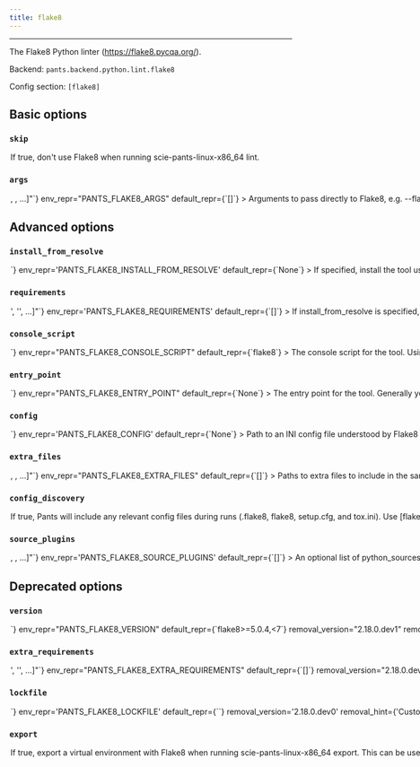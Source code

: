 ```yaml
---
title: flake8
---
```



---

The Flake8 Python linter (https://flake8.pycqa.org/).

Backend: <span className="color--primary">`pants.backend.python.lint.flake8`</span>

Config section: <span className="color--primary">`[flake8]`</span>

<span className={styles.options}>

## Basic options

### `skip`

<Option
  cli_repr={`--[no-]flake8-skip`}
  env_repr="PANTS_FLAKE8_SKIP"
  default_repr={`False`}
>

If true, don&#x27;t use Flake8 when running `scie-pants-linux-x86_64 lint`.

</Option>

### `args`

<Option
  cli_repr={`--flake8-args="[<shell_str>, <shell_str>, ...]"`}
  env_repr="PANTS_FLAKE8_ARGS"
  default_repr={`[]`}
>

Arguments to pass directly to Flake8, e.g. `--flake8-args='--ignore E123,W456
  --enable-extensions H111'`.

</Option>

## Advanced options

### `install_from_resolve`

<Option
  cli_repr={`--flake8-install-from-resolve=<str>`}
  env_repr='PANTS_FLAKE8_INSTALL_FROM_RESOLVE'
  default_repr={`None`}
>

If specified, install the tool using the lockfile for this named resolve.

This resolve must be defined in [python].resolves, as described in https://www.pantsbuild.org/v2.16/docs/python-third-party-dependencies#user-lockfiles.

The resolve&#x27;s entire lockfile will be installed, unless specific requirements are listed via the `requirements` option, in which case only those requirements will be installed. This is useful if you don&#x27;t want to invalidate the tool&#x27;s outputs when the resolve incurs changes to unrelated requirements.

If unspecified, and the `lockfile` option is unset, the tool will be installed using the default lockfile shipped with Pants.

If unspecified, and the `lockfile` option is set, the tool will use the custom `flake8` &quot;tool lockfile&quot; generated from the `version` and `extra_requirements` options. But note that this mechanism is deprecated.

</Option>

### `requirements`

<Option
  cli_repr={`--flake8-requirements="['<str>', '<str>', ...]"`}
  env_repr='PANTS_FLAKE8_REQUIREMENTS'
  default_repr={`[]`}
>

If install_from_resolve is specified, install these requirements, at the versions provided by the specified resolve&#x27;s lockfile.

Values can be pip-style requirements (e.g., `tool` or `tool==1.2.3` or `tool>=1.2.3`), or addresses of python_requirement targets (or targets that generate or depend on python_requirement targets).

The lockfile will be validated against the requirements - if a lockfile doesn&#x27;t provide the requirement (at a suitable version, if the requirement specifies version constraints) Pants will error.

If unspecified, install the entire lockfile.

</Option>

### `console_script`

<Option
  cli_repr={`--flake8-console-script=<str>`}
  env_repr="PANTS_FLAKE8_CONSOLE_SCRIPT"
  default_repr={`flake8`}
>

The console script for the tool. Using this option is generally preferable to
(and mutually exclusive with) specifying an --entry-point since console script
names have a higher expectation of staying stable across releases of the tool.
Usually, you will not want to change this from the default.

</Option>

### `entry_point`

<Option
  cli_repr={`--flake8-entry-point=<str>`}
  env_repr="PANTS_FLAKE8_ENTRY_POINT"
  default_repr={`None`}
>

The entry point for the tool. Generally you only want to use this option if
the tool does not offer a --console-script (which this option is mutually
exclusive with). Usually, you will not want to change this from the default.

</Option>

### `config`

<Option
  cli_repr={`--flake8-config=<file_option>`}
  env_repr='PANTS_FLAKE8_CONFIG'
  default_repr={`None`}
>

Path to an INI config file understood by Flake8 (https://flake8.pycqa.org/en/latest/user/configuration.html).

Setting this option will disable `[flake8].config_discovery`. Use this option if the config is located in a non-standard location.

</Option>

### `extra_files`

<Option
  cli_repr={`--flake8-extra-files="[<file_option>, <file_option>, ...]"`}
  env_repr="PANTS_FLAKE8_EXTRA_FILES"
  default_repr={`[]`}
>

Paths to extra files to include in the sandbox. This can be useful for Flake8
plugins, `` like including config files for the `flake8-bandit` plugin. ``

</Option>

### `config_discovery`

<Option
  cli_repr={`--[no-]flake8-config-discovery`}
  env_repr='PANTS_FLAKE8_CONFIG_DISCOVERY'
  default_repr={`True`}
>

If true, Pants will include any relevant config files during runs (`.flake8`, `flake8`, `setup.cfg`, and `tox.ini`).

Use `[flake8].config` instead if your config is in a non-standard location.

</Option>

### `source_plugins`

<Option
  cli_repr={`--flake8-source-plugins="[<target_option>, <target_option>, ...]"`}
  env_repr='PANTS_FLAKE8_SOURCE_PLUGINS'
  default_repr={`[]`}
>

An optional list of `python_sources` target addresses to load first-party plugins.

You must set the plugin&#x27;s parent directory as a source root. For example, if your plugin is at `build-support/flake8/custom_plugin.py`, add &#x27;build-support/flake8&#x27; to `[source].root_patterns` in `pants.toml`. This is necessary for Pants to know how to tell Flake8 to discover your plugin. See https://www.pantsbuild.org/v2.16/docs/source-roots

You must also set `[flake8:local-plugins]` in your Flake8 config file.

For example:

```
[flake8:local-plugins]
    extension =
        CUSTOMCODE = custom_plugin:MyChecker
```

While your plugin&#x27;s code can depend on other first-party code and third-party requirements, all first-party dependencies of the plugin must live in the same directory or a subdirectory.

To instead load third-party plugins, set the option `[flake8].extra_requirements`.

Tip: it&#x27;s often helpful to define a dedicated &#x27;resolve&#x27; via `[python].resolves` for your Flake8 plugins such as &#x27;flake8-plugins&#x27; so that the third-party requirements used by your plugin, like `flake8`, do not mix with the rest of your project. Read that option&#x27;s help message for more info on resolves.

</Option>

## Deprecated options

### `version`

<Option
  cli_repr={`--flake8-version=<str>`}
  env_repr="PANTS_FLAKE8_VERSION"
  default_repr={`flake8>=5.0.4,<7`}
  removal_version="2.18.0.dev1"
  removal_hint={
    "Custom tool versions are now installed from named resolves, as described at https://www.pantsbuild.org/v2.16/docs/python-lockfiles."
  }
>

Requirement string for the tool.

</Option>

### `extra_requirements`

<Option
  cli_repr={`--flake8-extra-requirements="['<str>', '<str>', ...]"`}
  env_repr="PANTS_FLAKE8_EXTRA_REQUIREMENTS"
  default_repr={`[]`}
  removal_version="2.18.0.dev1"
  removal_hint={
    "Custom tool versions are now installed from named resolves, as described at https://www.pantsbuild.org/v2.16/docs/python-lockfiles."
  }
>

Any additional requirement strings to use with the tool. This is useful if the
tool allows you to install plugins or if you need to constrain a dependency to
a certain version.

</Option>

### `lockfile`

<Option
  cli_repr={`--flake8-lockfile=<str>`}
  env_repr='PANTS_FLAKE8_LOCKFILE'
  default_repr={`<default>`}
  removal_version='2.18.0.dev0'
  removal_hint={'Custom tool versions are now installed from named resolves, as described at https://www.pantsbuild.org/v2.16/docs/python-lockfiles.<br /><br />1. If you have an existing resolve that includes the requirements for this tool,<br />    you can set `[flake8].install_from_resolve = "<resolve name>".<br />    This may be the case if the tool also provides a runtime library, and you want<br />    to specify the version in just one place.<br />2. If not, you can set up a new resolve as described at the link above.<br /><br />Either way, the resolve you choose should provide the requirements currently set by the `version` and `extra-requirements` options for this tool, which you can see by running `pants help-advanced flake8`.'}
>

Path to a lockfile used for installing the tool.

Set to the string `<default>` to use a lockfile provided by Pants, so long as you have not changed the `--version` and `--extra-requirements` options, and the tool&#x27;s interpreter constraints are compatible with the default. Pants will error or warn if the lockfile is not compatible (controlled by `[python].invalid_lockfile_behavior`). See https://github.com/pantsbuild/pants/blob/release_2.16.1rc4/src/python/pants/backend/python/lint/flake8/flake8.lock for the default lockfile contents.

Set to the string `<none>` to opt out of using a lockfile. We do not recommend this, though, as lockfiles are essential for reproducible builds and supply-chain security.

To use a custom lockfile, set this option to a file path relative to the build root, then run `scie-pants-linux-x86_64 generate-lockfiles --resolve=flake8`.

Alternatively, you can set this option to the path to a custom lockfile using pip&#x27;s requirements.txt-style, ideally with `--hash`. Set `[python].invalid_lockfile_behavior = 'ignore'` so that Pants does not complain about missing lockfile headers.

</Option>

### `export`

<Option
  cli_repr={`--[no-]flake8-export`}
  env_repr='PANTS_FLAKE8_EXPORT'
  default_repr={`True`}
  removal_version='2.18.0.dev0'
  removal_hint={'Use the export goal\'s --resolve option to select tools to export, instead of using this option to exempt a tool from export-by-default.'}
>

If true, export a virtual environment with Flake8 when running `scie-pants-linux-x86_64 export`.

This can be useful, for example, with IDE integrations to point your editor to the tool&#x27;s binary.

</Option>

</span>
